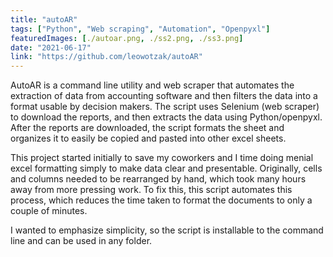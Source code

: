```yaml
---
title: "autoAR"
tags: ["Python", "Web scraping", "Automation", "Openpyxl"]
featuredImages: [./autoar.png, ./ss2.png, ./ss3.png]
date: "2021-06-17"
link: "https://github.com/leowotzak/autoAR"
---
```



AutoAR is a command line utility and web scraper that automates the extraction of data from accounting software and then filters the data into a format usable by decision makers. The script uses Selenium (web scraper) to download the reports, and then extracts the data using Python/openpyxl. After the reports are downloaded, the script formats the sheet and organizes it to easily be copied and pasted into other excel sheets.

This project started initially to save my coworkers and I time doing menial excel formatting simply to make data clear and presentable. Originally, cells and columns needed to be rearranged by hand, which took many hours away from more pressing work. To fix this, this script automates this process, which reduces the time taken to format the documents to only a couple of minutes.

I wanted to emphasize simplicity, so the script is installable to the command line and can be used in any folder.







